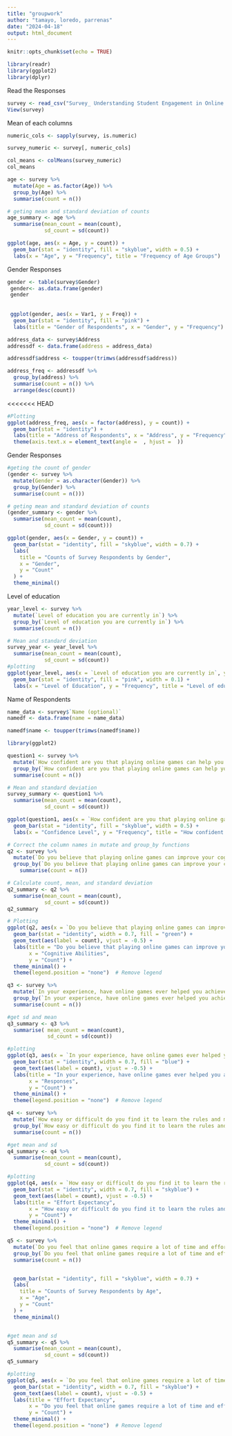 ```yaml
---
title: "groupwork"
author: "tamayo, loredo, parrenas"
date: "2024-04-18"
output: html_document
---
```


```r
knitr::opts_chunk$set(echo = TRUE)
```

```r
library(readr)
library(ggplot2)
library(dplyr)
```
Read the Responses
```r
survey <- read_csv("Survey_ Understanding Student Engagement in Online Gaming.csv")
View(survey)
```
Mean of each columns
```r
numeric_cols <- sapply(survey, is.numeric) 

survey_numeric <- survey[, numeric_cols]

col_means <- colMeans(survey_numeric)
col_means
```

```r
age <- survey %>%
  mutate(Age = as.factor(Age)) %>%
  group_by(Age) %>%
  summarise(count = n())

# geting mean and standard deviation of counts
age_summary <- age %>%
  summarise(mean_count = mean(count),
            sd_count = sd(count))

ggplot(age, aes(x = Age, y = count)) +
  geom_bar(stat = "identity", fill = "skyblue", width = 0.5) +
  labs(x = "Age", y = "Frequency", title = "Frequency of Age Groups")
```

Gender Responses
```r
gender <- table(survey$Gender)
 gender<- as.data.frame(gender)
 gender
 
 
 ggplot(gender, aes(x = Var1, y = Freq)) +
  geom_bar(stat = "identity", fill = "pink") +  
  labs(title = "Gender of Respondents", x = "Gender", y = "Frequency")
```

```r
address_data <- survey$Address 
addressdf <- data.frame(address = address_data)

addressdf$address <- toupper(trimws(addressdf$address))  

address_freq <- addressdf %>%
  group_by(address) %>%
  summarise(count = n()) %>%
  arrange(desc(count))
```
<<<<<<< HEAD

```r
#Plotting
ggplot(address_freq, aes(x = factor(address), y = count)) +
  geom_bar(stat = "identity") +
  labs(title = "Address of Respondents", x = "Address", y = "Frequency") +
  theme(axis.text.x = element_text(angle =  , hjust =  ))
```
Gender Responses
```r
#geting the count of gender
(gender <- survey %>%
  mutate(Gender = as.character(Gender)) %>%  
  group_by(Gender) %>%
  summarise(count = n()))

# geting mean and standard deviation of counts
(gender_summary <- gender %>%
  summarise(mean_count = mean(count),
            sd_count = sd(count)))

ggplot(gender, aes(x = Gender, y = count)) +
  geom_bar(stat = "identity", fill = "skyblue", width = 0.7) +
  labs(
    title = "Counts of Survey Respondents by Gender",
    x = "Gender",
    y = "Count"
  ) +
  theme_minimal()
```
Level of education
```r
year_level <- survey %>% 
  mutate(`Level of education you are currently in`) %>%
  group_by(`Level of education you are currently in`) %>%
  summarise(count = n())

# Mean and standard deviation
survey_year <- year_level %>%
  summarise(mean_count = mean(count),
            sd_count = sd(count))
#plotting
ggplot(year_level, aes(x = `Level of education you are currently in`, y = count)) +
  geom_bar(stat = "identity", fill = "pink", width = 0.1) +
  labs(x = "Level of Education", y = "Frequency", title = "Level of education you are currently in")
```
Name of Respondents
```r
name_data <- survey$`Name (optional)`
namedf <- data.frame(name = name_data) 

namedf$name <- toupper(trimws(namedf$name))  

```

```r
library(ggplot2)

question1 <- survey %>%
  mutate(`How confident are you that playing online games can help you develop valuable skills, such as problem-solving or teamwork?` = as.character(`How confident are you that playing online games can help you develop valuable skills, such as problem-solving or teamwork?`)) %>%  
  group_by(`How confident are you that playing online games can help you develop valuable skills, such as problem-solving or teamwork?`) %>%
  summarise(count = n())

# Mean and standard deviation
survey_summary <- question1 %>%
  summarise(mean_count = mean(count),
            sd_count = sd(count))

ggplot(question1, aes(x = `How confident are you that playing online games can help you develop valuable skills, such as problem-solving or teamwork?`, y = count)) +
  geom_bar(stat = "identity", fill = "skyblue", width = 0.5) +
  labs(x = "Confidence Level", y = "Frequency", title = "How confident are you that playing online games can help you develop valuable skills, such as problem-solving or teamwork?")
```


```r
# Correct the column names in mutate and group_by functions
q2 <- survey %>%
  mutate(`Do you believe that playing online games can improve your cognitive abilities, like critical thinking or decision-making?`) %>%
  group_by(`Do you believe that playing online games can improve your cognitive abilities, like critical thinking or decision-making?`) %>%
    summarise(count = n())

# Calculate count, mean, and standard deviation
q2_summary <- q2 %>%
  summarise(mean_count = mean(count),
            sd_count = sd(count))
q2_summary

# Plotting
ggplot(q2, aes(x = `Do you believe that playing online games can improve your cognitive abilities, like critical thinking or decision-making?`, y = count)) +
  geom_bar(stat = "identity", width = 0.7, fill = "green") +
  geom_text(aes(label = count), vjust = -0.5) + 
  labs(title = "Do you believe that playing online games can improve your cognitive abilities, like critical thinking or decision-making?",
       x = "Cognitive Abilities",
       y = "Count") +
  theme_minimal() +
  theme(legend.position = "none")  # Remove legend


```

```r
q3 <- survey %>%
  mutate(`In your experience, have online games ever helped you achieve a specific goal or overcome a challenge (academic, social)?`) %>%
  group_by(`In your experience, have online games ever helped you achieve a specific goal or overcome a challenge (academic, social)?`) %>%
  summarise(count = n())

#get sd and mean
q3_summary <- q3 %>%
  summarise( mean_count = mean(count),
             sd_count = sd(count))

#plotting
ggplot(q3, aes(x = `In your experience, have online games ever helped you achieve a specific goal or overcome a challenge (academic, social)?`, y = count)) +
  geom_bar(stat = "identity", width = 0.7, fill = "blue") +
  geom_text(aes(label = count), vjust = -0.5) + 
  labs(title = "In your experience, have online games ever helped you achieve a specific goal or overcome a challenge (academic, social)? ",
       x = "Responses",
       y = "Count") +
  theme_minimal() +
  theme(legend.position = "none")  # Remove legend

```

```r
q4 <- survey %>%
  mutate(`How easy or difficult do you find it to learn the rules and mechanics of new online games?`) %>%
  group_by(`How easy or difficult do you find it to learn the rules and mechanics of new online games?`) %>%
  summarise(count = n())

#get mean and sd
q4_summary <- q4 %>%
  summarise(mean_count = mean(count),
            sd_count = sd(count))

#plotting
ggplot(q4, aes(x = `How easy or difficult do you find it to learn the rules and mechanics of new online games?`, y = count)) +
  geom_bar(stat = "identity", width = 0.7, fill = "skyblue") +
  geom_text(aes(label = count), vjust = -0.5) + 
  labs(title = "Effort Expectancy",
       x = "How easy or difficult do you find it to learn the rules and mechanics of new online games?",
       y = "Count") +
  theme_minimal() +
  theme(legend.position = "none")  # Remove legend
```

```r
q5 <- survey %>%
  mutate(`Do you feel that online games require a lot of time and effort to be successful or enjoyable?`) %>%
  group_by(`Do you feel that online games require a lot of time and effort to be successful or enjoyable?`) %>%
  summarise(count = n())


  geom_bar(stat = "identity", fill = "skyblue", width = 0.7) +
  labs(
    title = "Counts of Survey Respondents by Age",
    x = "Age",
    y = "Count"
  ) +
  theme_minimal()


#get mean and sd
q5_summary <- q5 %>%
  summarise(mean_count = mean(count),
            sd_count = sd(count))
q5_summary

#plotting
ggplot(q5, aes(x = `Do you feel that online games require a lot of time and effort to be successful or enjoyable?`, y = count)) +
  geom_bar(stat = "identity", width = 0.7, fill = "skyblue") +
  geom_text(aes(label = count), vjust = -0.5) + 
  labs(title = "Effort Expectancy",
       x = "Do you feel that online games require a lot of time and effort to be successful or enjoyable?",
       y = "Count") +
  theme_minimal() +
  theme(legend.position = "none")  # Remove legend
```
